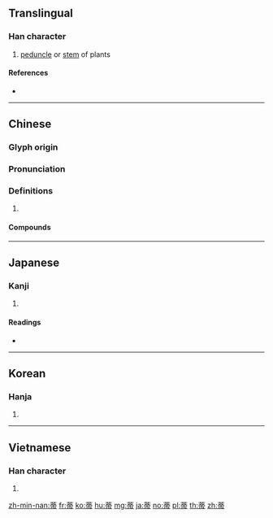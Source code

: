 {{character info/new}}
==Translingual==

===Han character===
{{Han char|rn=140|rad=艸|as=09|sn=15|four=44227|canj=TYBB}}

# [[peduncle]] or [[stem]] of plants

====References====
* {{Han ref|kx=1047.320|dkj=31495|hdz=53254.070|uh=8482|ud=33922|bh=B8A6|bd=47270}}

----

==Chinese==
{{zh-forms}}

===Glyph origin===
{{Han etym}}

===Pronunciation===
{{zh-pron
|m=dì
|c=dai3,ding3
|mn=tì
|oc=y
|cat=
}}

===Definitions===
{{zh-hanzi}}

# {{rfdef|zh}}

====Compounds====
{{zh-der|一瓜一蒂|並蒂|並蒂蓮|仙蒂瑞拉|史蒂芬生|固蒂|夏綠蒂|根深蒂固|根蒂|梵蒂岡|毛蒂青皮|深根固蒂|無根無蒂|瓜熟蒂落|甘瓜苦蒂|羅曼蒂克|美蒂雅|芥蒂|芭蒂 |菸蒂|蒂芥|蓮開並蒂|陰蒂|馬蒂斯}}

----

==Japanese==

===Kanji===
{{ja-kanji|grade=|rs=艸09}}

# {{defn|lang=ja|sort=艸09}}

====Readings====
* {{ja-readings|on=[[てい]] (tei), [[たい]] (tai)|kun=[[へた]] (heta)|nanori=}}

----

==Korean==

===Hanja===
{{ko-hanja|hangeul=체|eumhun=|rv=che|mr=ch'e|y=chey}}

# {{defn|lang=ko|sort=艸09}}

----

==Vietnamese==

===Han character===
{{vi-hantu|[[đế]]|rs=艸09}}

# {{defn|lang=vi|sort=艸09}}

[[zh-min-nan:蒂]]
[[fr:蒂]]
[[ko:蒂]]
[[hu:蒂]]
[[mg:蒂]]
[[ja:蒂]]
[[no:蒂]]
[[pl:蒂]]
[[th:蒂]]
[[zh:蒂]]